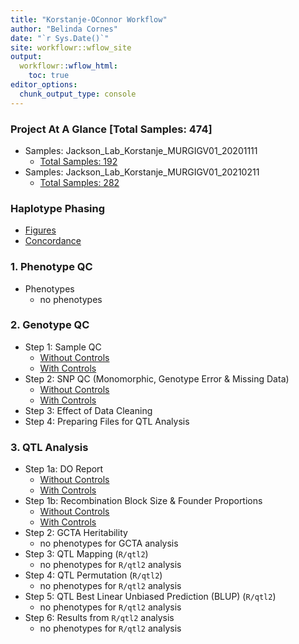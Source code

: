 ```yaml
---
title: "Korstanje-OConnor Workflow"
author: "Belinda Cornes"
date: "`r Sys.Date()`"
site: workflowr::wflow_site
output:
  workflowr::wflow_html:
    toc: true
editor_options:
  chunk_output_type: console
---
```


### Project At A Glance [Total Samples: 474]
* Samples: Jackson_Lab_Korstanje_MURGIGV01_20201111
	+ [Total Samples: 192](0.1_samples_batch_20201111.html)
* Samples: Jackson_Lab_Korstanje_MURGIGV01_20210211
	+ [Total Samples: 282](0.1_samples_batch_20210211.html)


### Haplotype Phasing
* [Figures](0.2_haplotype_comparison_bqc.html)
* [Concordance](0.3_concordance_random_samples_bqc.html)


### 1. Phenotype QC
* Phenotypes
	+ no phenotypes


### 2. Genotype QC
* Step 1: Sample QC 
	+ [Without Controls](2.1_sample_bqc.html)
	+ [With Controls](2.1_sample_bqc_wcont.html)
* Step 2: SNP QC (Monomorphic, Genotype Error & Missing Data)
	+ [Without Controls](2.2.1_snp_qc.html)
	+ [With Controls](2.2.1_snp_qc_wcont.html)
* Step 3: Effect of Data Cleaning
* Step 4: Preparing Files for QTL Analysis


### 3. QTL Analysis
* Step 1a: DO Report
	+ [Without Controls](3.1.2_do_diversity_report.html)
	+ [With Controls](3.1.2_do_diversity_report_wcont.html)
* Step 1b: Recombination Block Size & Founder Proportions
	+ [Without Controls](3.1_recomb_size_founder_prop.html)
	+ [With Controls](3.1_recomb_size_founder_prop_wcont.html)
* Step 2: GCTA Heritability
	+ no phenotypes for GCTA analysis
* Step 3: QTL Mapping (`R/qtl2`)
	+ no phenotypes for `R/qtl2` analysis
* Step 4: QTL Permutation (`R/qtl2`)
	+ no phenotypes for `R/qtl2` analysis
* Step 5: QTL Best Linear Unbiased Prediction (BLUP) (`R/qtl2`)
	+ no phenotypes for `R/qtl2` analysis
* Step 6: Results from `R/qtl2` analysis
	+ no phenotypes for `R/qtl2` analysis
